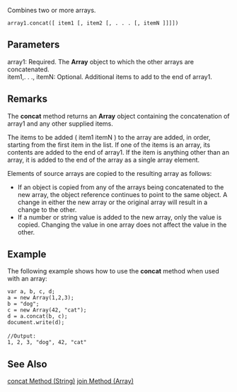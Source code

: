 Combines two or more arrays.

 array1.concat([ item1 [, item2 [, . . . [, itemN ]]]]) 
==Parameters==
; array1: Required. The '''Array''' object to which the other arrays are concatenated.
; item1,. . ., itemN: Optional. Additional items to add to the end of array1.

==Remarks==
The '''concat''' method returns an '''Array''' object containing the concatenation of array1 and any other supplied items.

The items to be added ( item1  itemN ) to the array are added, in order, starting from the first item in the list. If one of the items is an array, its contents are added to the end of array1. If the item is anything other than an array, it is added to the end of the array as a single array element.

Elements of source arrays are copied to the resulting array as follows:

* If an object is copied from any of the arrays being concatenated to the new array, the object reference continues to point to the same object. A change in either the new array or the original array will result in a change to the other.
* If a number or string value is added to the new array, only the value is copied. Changing the value in one array does not affect the value in the other.

==Example==
The following example shows how to use the '''concat''' method when used with an array:

 var a, b, c, d;
 a = new Array(1,2,3);
 b = "dog";
 c = new Array(42, "cat");
 d = a.concat(b, c);
 document.write(d);
 
 //Output: 
 1, 2, 3, "dog", 42, "cat"

==See Also==

              

              
[[javascript/String/concat|concat Method (String)]]
[[javascript/Array/join|join Method (Array)]]
